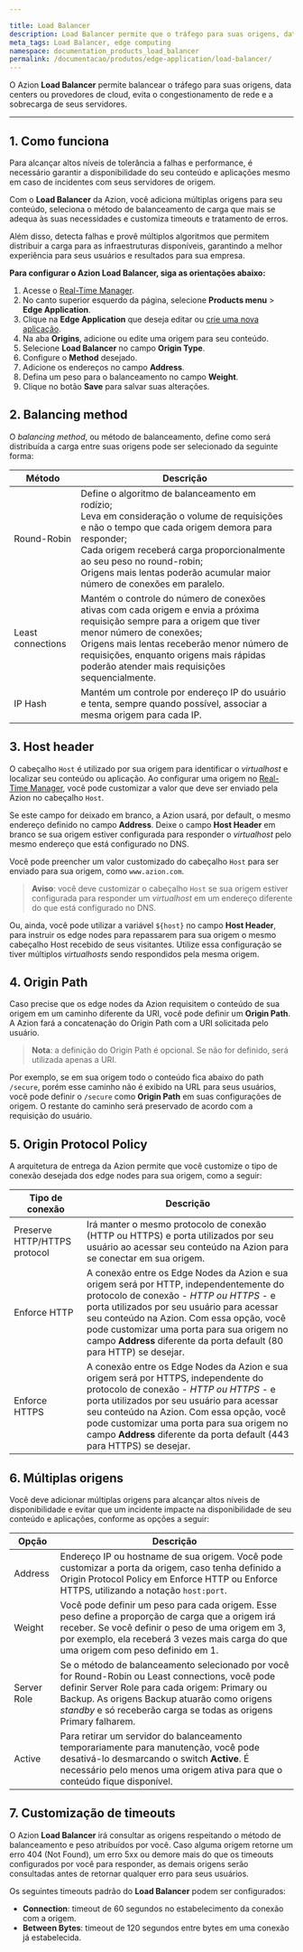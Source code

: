 ```yaml
---

title: Load Balancer
description: Load Balancer permite que o tráfego para suas origens, data centers ou provedores de cloud seja balanceado, evitando o congestionamento de rede e a sobrecarga de seus servidores.
meta_tags: Load Balancer, edge computing
namespace: documentation_products_load_balancer
permalink: /documentacao/produtos/edge-application/load-balancer/
---
```


O Azion **Load Balancer** permite balancear o tráfego para suas origens, data centers ou provedores de cloud, evita o congestionamento de rede e a sobrecarga de seus servidores.

---

## 1. Como funciona

Para alcançar altos níveis de tolerância a falhas e performance, é necessário garantir a disponibilidade do seu conteúdo e aplicações mesmo em caso de incidentes com seus servidores de origem.

Com o **Load Balancer** da Azion, você adiciona múltiplas origens para seu conteúdo, seleciona o método de balanceamento de carga que mais se adequa às suas necessidades e customiza timeouts e tratamento de erros.

Além disso, detecta falhas e provê múltiplos algoritmos que permitem distribuir a carga para as infraestruturas disponíveis, garantindo a melhor experiência para seus usuários e resultados para sua empresa.

**Para configurar o Azion Load Balancer, siga as orientações abaixo:**

1. Acesse o [Real-Time Manager](https://manager.azion.com/).
2. No canto superior esquerdo da página, selecione **Products menu** > **Edge Application**.
3. Clique na **Edge Application** que deseja editar ou [crie uma nova aplicação](/pt-br/documentacao/produtos/ponto-de-partida/).
4. Na aba **Origins**, adicione ou edite uma origem para seu conteúdo.
5. Selecione **Load Balancer** no campo **Origin Type**.
6. Configure o **Method** desejado.
7. Adicione os endereços no campo **Address**.
8. Defina um peso para o balanceamento no campo **Weight**.
9. Clique no botão **Save** para salvar suas alterações.

## 2. Balancing method

O *balancing method*, ou método de balanceamento, define como será distribuída a carga entre suas origens pode ser selecionado da seguinte forma:

| Método            | Descrição                                                    |
| ----------------- | ------------------------------------------------------------ |
| Round-Robin | Define o algoritmo de balanceamento em rodízio; <br />Leva em consideração o volume de requisições e não o tempo que cada origem demora para responder; <br />Cada origem receberá carga proporcionalmente ao seu peso no round-robin; <br />Origens mais lentas poderão acumular maior número de conexões em paralelo. |
| Least connections | Mantém o controle do número de conexões ativas com cada origem e envia a próxima requisição sempre para a origem que tiver menor número de conexões; <br />Origens mais lentas receberão menor número de requisições, enquanto origens mais rápidas poderão atender mais requisições sequencialmente. |
| IP Hash           | Mantém um controle por endereço IP do usuário e tenta, sempre quando possível, associar a mesma origem para cada IP. |

## 3. Host header

O cabeçalho `Host`  é utilizado por sua origem para identificar o *virtualhost* e localizar seu conteúdo ou aplicação. Ao configurar uma origem no [Real-Time Manager](https://manager.azion.com/), você pode customizar a valor que deve ser enviado pela Azion no cabeçalho `Host`.

Se este campo for deixado em branco, a Azion usará, por default, o mesmo endereço definido no campo **Address**. Deixe o campo **Host Header** em branco se sua origem estiver configurada para responder o *virtualhost* pelo mesmo endereço que está configurado no DNS.

Você pode preencher um valor customizado do cabeçalho `Host` para ser enviado para sua origem, como `www.azion.com`.

> **Aviso**: você deve customizar o cabeçalho `Host` se sua origem estiver configurada para responder um *virtualhost* em um endereço diferente do que está configurado no DNS.

Ou, ainda, você pode utilizar a variável `${host}` no campo **Host Header**, para instruir os edge nodes para repassarem para sua origem o mesmo cabeçalho Host recebido de seus visitantes. Utilize essa configuração se tiver múltiplos *virtualhosts* sendo respondidos pela mesma origem.

## 4. Origin Path

Caso precise que os edge nodes da Azion requisitem o conteúdo de sua origem em um caminho diferente da URI, você pode definir um **Origin Path**. A Azion fará a concatenação do Origin Path com a URI solicitada pelo usuário.

> **Nota**: a definição do Origin Path é opcional. Se não for definido, será utilizada apenas a URI.

Por exemplo, se em sua origem todo o conteúdo fica abaixo do path `/secure`, porém esse caminho não é exibido na URL para seus usuários, você pode definir o `/secure` como **Origin Path** em suas configurações de origem. O restante do caminho será preservado de acordo com a requisição do usuário.

## 5. Origin Protocol Policy

A arquitetura de entrega da Azion permite que você customize o tipo de conexão desejada dos edge nodes para sua origem, como a seguir:

| Tipo de conexão              | Descrição                                                    |
| ---------------------------- | ------------------------------------------------------------ |
| Preserve HTTP/HTTPS protocol | Irá manter o mesmo protocolo de conexão (HTTP ou HTTPS) e porta utilizados por seu usuário ao acessar seu conteúdo na Azion para se conectar em sua origem. |
| Enforce HTTP                 | A conexão entre os Edge Nodes da Azion e sua origem será por HTTP, independentemente do protocolo de conexão - *HTTP ou HTTPS* - e porta utilizados por seu usuário para acessar seu conteúdo na Azion. Com essa opção, você pode customizar uma porta para sua origem no campo **Address** diferente da porta default (80 para HTTP) se desejar. |
| Enforce HTTPS                | A conexão entre os Edge Nodes da Azion e sua origem será por HTTPS, independente do protocolo de conexão - *HTTP ou HTTPS* - e porta utilizados por seu usuário para acessar seu conteúdo na Azion. Com essa opção, você pode customizar uma porta para sua origem no campo **Address** diferente da porta default (443 para HTTPS) se desejar. |

## 6. Múltiplas origens

Você deve adicionar múltiplas origens para alcançar altos níveis de disponibilidade e evitar que um incidente impacte na disponibilidade de seu conteúdo e aplicações, conforme as opções a seguir:

| Opção       | Descrição                                                    |
| ----------- | ------------------------------------------------------------ |
| Address     | Endereço IP ou hostname de sua origem. Você pode customizar a porta da origem, caso tenha definido a Origin Protocol Policy em Enforce HTTP ou Enforce HTTPS, utilizando a notação `host:port`. |
| Weight      | Você pode definir um peso para cada origem. Esse peso define a proporção de carga que a origem irá receber. Se você definir o peso de uma origem em 3, por exemplo, ela receberá 3 vezes mais carga do que uma origem com peso definido em 1. |
| Server Role | Se o método de balanceamento selecionado por você for Round-Robin ou Least connections, você pode definir Server Role para cada origem: Primary ou Backup. As origens Backup atuarão como origens *standby* e só receberão carga se todas as origens Primary falharem. |
| Active      | Para retirar um servidor do balanceamento temporariamente para manutenção, você pode desativá-lo desmarcando o switch **Active**. É necessário pelo menos uma origem ativa para que o conteúdo fique disponível. |

## 7. Customização de timeouts

O Azion **Load Balancer** irá consultar as origens respeitando o método de balanceamento e peso atribuídos por você. Caso alguma origem retorne um erro 404 (Not Found), um erro 5xx ou demore mais do que os timeouts configurados por você para responder, as demais origens serão consultadas antes de retornar qualquer erro para seus usuários.

Os seguintes timeouts padrão do **Load Balancer** podem ser configurados:

- **Connection**: timeout de 60 segundos no estabelecimento da conexão com a origem.
- **Between Bytes**: timeout de 120 segundos entre bytes em uma conexão já estabelecida.

